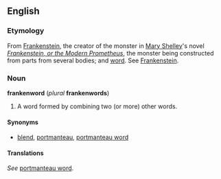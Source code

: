 ==English==
===Etymology===
From [[Frankenstein]], the creator of the monster in [[w:Mary_Shelley|Mary Shelley]]'s novel ''[[w:Frankenstein|Frankenstein, or the Modern Prometheus]]'', the monster being constructed from parts from several bodies; and [[word]].  See [[Frankenstein]].

===Noun===
'''frankenword''' (''plural'' '''frankenwords''')

#A word formed by combining two (or more) other words.

====Synonyms====
*[[blend]], [[portmanteau]], [[portmanteau word]]

====Translations====
''See'' [[portmanteau word]].

<!-- Do not add translations here - put them under "portmanteau word" -->